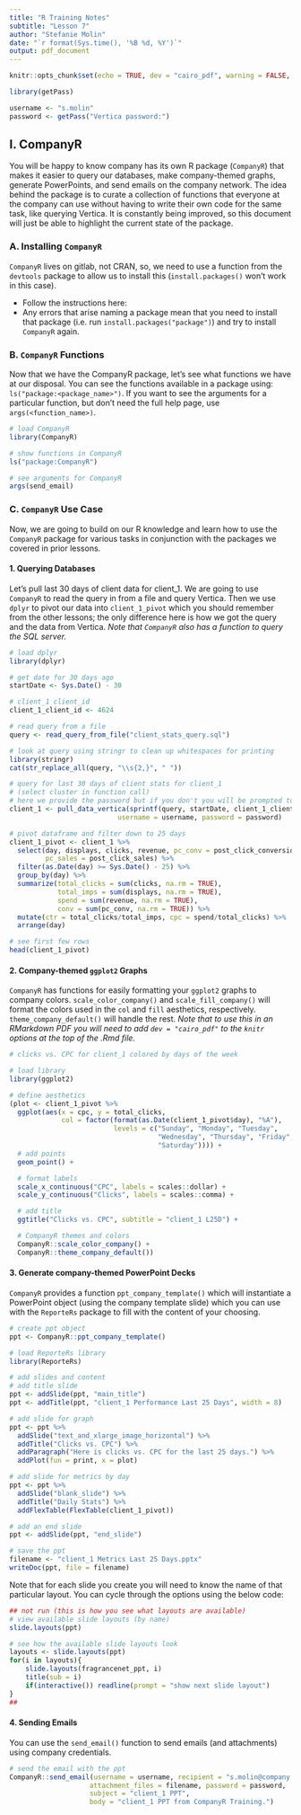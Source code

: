 ```yaml
---
title: "R Training Notes"
subtitle: "Lesson 7"
author: "Stefanie Molin"
date: "`r format(Sys.time(), '%B %d, %Y')`"
output: pdf_document
---
```


```r
knitr::opts_chunk$set(echo = TRUE, dev = "cairo_pdf", warning = FALSE, message = FALSE)
```

```r
library(getPass)

username <- "s.molin"
password <- getPass("Vertica password:")
```


## I. CompanyR
You will be happy to know company has its own R package (`CompanyR`) that makes it easier to query our databases, make company-themed graphs, generate PowerPoints, and send emails on the company network. The idea behind the package is to curate a collection of functions that everyone at the company can use without having to write their own code for the same task, like querying Vertica. It is constantly being improved, so this document will just be able to highlight the current state of the package.

### A. Installing `CompanyR`
`CompanyR` lives on gitlab, not CRAN, so, we need to use a function from the `devtools` package to allow us to install this (`install.packages()` won't work in this case).

* Follow the instructions here: <url>
* Any errors that arise naming a package mean that you need to install that package (i.e. run `install.packages("package")`) and try to install `CompanyR` again.

### B. `CompanyR` Functions
Now that we have the CompanyR package, let's see what functions we have at our disposal. You can see the functions available in a package using: `ls("package:<package_name>")`. If you want to see the arguments for a particular function, but don't need the full help page, use `args(<function_name>)`.

```r
# load CompanyR
library(CompanyR)

# show functions in CompanyR
ls("package:CompanyR")
```

\pagebreak

```r
# see arguments for CompanyR
args(send_email)
```

### C. `CompanyR` Use Case
Now, we are going to build on our R knowledge and learn how to use the `CompanyR` package for various tasks in conjunction with the packages we covered in prior lessons.

#### 1. Querying Databases
Let's pull last 30 days of client data for client_1. We are going to use `CompanyR` to read the query in from a file and query Vertica. Then we use `dplyr` to pivot our data into `client_1_pivot` which you should remember from the other lessons; the only difference here is how we got the query and the data from Vertica. *Note that `CompanyR` also has a function to query the SQL server.*

```r
# load dplyr
library(dplyr)

# get date for 30 days ago
startDate <- Sys.Date() - 30

# client_1 client_id
client_1_client_id <- 4624

# read query from a file
query <- read_query_from_file("client_stats_query.sql")

# look at query using stringr to clean up whitespaces for printing
library(stringr)
cat(str_replace_all(query, "\\s{2,}", " "))

# query for last 30 days of client stats for client_1
# (select cluster in function call)
# here we provide the password but if you don't you will be prompted to enter it
client_1 <- pull_data_vertica(sprintf(query, startDate, client_1_client_id), cluster = "pa4",
                           username = username, password = password)
```

\pagebreak

```r
# pivot dataframe and filter down to 25 days
client_1_pivot <- client_1 %>%
  select(day, displays, clicks, revenue, pc_conv = post_click_conversions,
         pc_sales = post_click_sales) %>%
  filter(as.Date(day) >= Sys.Date() - 25) %>%
  group_by(day) %>%
  summarize(total_clicks = sum(clicks, na.rm = TRUE),
            total_imps = sum(displays, na.rm = TRUE),
            spend = sum(revenue, na.rm = TRUE),
            conv = sum(pc_conv, na.rm = TRUE)) %>%
  mutate(ctr = total_clicks/total_imps, cpc = spend/total_clicks) %>%
  arrange(day)

# see first few rows
head(client_1_pivot)
```

#### 2. Company-themed `ggplot2` Graphs
`CompanyR` has functions for easily formatting your `ggplot2` graphs to company colors. `scale_color_company()` and `scale_fill_company()` will format the colors used in the `col` and `fill` aesthetics, respectively. `theme_company_default()` will handle the rest. *Note that to use this in an RMarkdown PDF you will need to add `dev = "cairo_pdf"` to the `knitr` options at the top of the .Rmd file.*

```r
# clicks vs. CPC for client_1 colored by days of the week

# load library
library(ggplot2)

# define aesthetics
(plot <- client_1_pivot %>%
  ggplot(aes(x = cpc, y = total_clicks,
             col = factor(format(as.Date(client_1_pivot$day), "%A"),
                          levels = c("Sunday", "Monday", "Tuesday",
                                     "Wednesday", "Thursday", "Friday",
                                     "Saturday")))) +
  # add points
  geom_point() +

  # format labels
  scale_x_continuous("CPC", labels = scales::dollar) +
  scale_y_continuous("Clicks", labels = scales::comma) +

  # add title
  ggtitle("Clicks vs. CPC", subtitle = "client_1 L25D") +

  # CompanyR themes and colors
  CompanyR::scale_color_company() +
  CompanyR::theme_company_default())
```

#### 3. Generate company-themed PowerPoint Decks
`CompanyR` provides a function `ppt_company_template()` which will instantiate a PowerPoint object (using the company template slide) which you can use with the `ReporteRs` package to fill with the content of your choosing.

```r
# create ppt object
ppt <- CompanyR::ppt_company_template()

# load ReporteRs library
library(ReporteRs)

# add slides and content
# add title slide
ppt <- addSlide(ppt, "main_title")
ppt <- addTitle(ppt, "client_1 Performance Last 25 Days", width = 8)

# add slide for graph
ppt <- ppt %>%
  addSlide("text_and_xlarge_image_horizontal") %>%
  addTitle("Clicks vs. CPC") %>%
  addParagraph("Here is clicks vs. CPC for the last 25 days.") %>%
  addPlot(fun = print, x = plot)

# add slide for metrics by day
ppt <- ppt %>%
  addSlide("blank_slide") %>%
  addTitle("Daily Stats") %>%
  addFlexTable(FlexTable(client_1_pivot))

# add an end slide
ppt <- addSlide(ppt, "end_slide")

# save the ppt
filename <- "client_1 Metrics Last 25 Days.pptx"
writeDoc(ppt, file = filename)
```

Note that for each slide you create you will need to know the name of that particular layout. You can cycle through the options using the below code:

```r
## not run (this is how you see what layouts are available)
# view available slide layouts (by name)
slide.layouts(ppt)

# see how the available slide layouts look
layouts <- slide.layouts(ppt)
for(i in layouts){
	slide.layouts(fragrancenet_ppt, i)
	title(sub = i)
	if(interactive()) readline(prompt = "show next slide layout")
}
##
```

#### 4. Sending Emails
You can use the `send_email()` function to send emails (and attachments) using company credentials.

```r
# send the email with the ppt
CompanyR::send_email(username = username, recipient = "s.molin@company.com",
                    attachment_files = filename, password = password,
                    subject = "client_1 PPT",
                    body = "client_1 PPT from CompanyR Training.")
```
